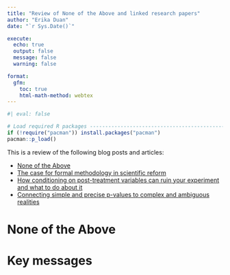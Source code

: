 ```yaml
---
title: "Review of None of the Above and linked research papers"
author: "Erika Duan"
date: "`r Sys.Date()`"

execute:
  echo: true
  output: false
  message: false
  warning: false

format:
  gfm:
    toc: true
    html-math-method: webtex
---
```


```r
#| eval: false 

# Load required R packages -----------------------------------------------------
if (!require("pacman")) install.packages("pacman")
pacman::p_load() 
```

This is a review of the following blog posts and articles:    

+ [None of the Above](https://elevanth.org/blog/2023/07/17/none-of-the-above/)   
+ [The case for formal methodology in scientific reform](https://royalsocietypublishing.org/doi/10.1098/rsos.200805)   
+ [How conditioning on post-treatment variables can ruin your experiment and what to do about it](https://onlinelibrary.wiley.com/doi/10.1111/ajps.12357)  
+ [Connecting simple and precise p-values to complex and ambiguous realities](https://arxiv.org/abs/2304.01392)  


# None of the Above       


# Key messages  

     